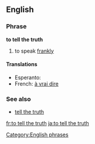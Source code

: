 ==English==

===Phrase===
'''to tell the truth'''

# to speak [[frankly]]

====Translations====
{{trans-top}}
* Esperanto: {{t|eo|verdire}}
* French: [[à vrai dire]]
{{trans-mid}}
{{trans-bottom}}

===See also===
* [[tell the truth]]

[[Category:English phrases]]

[[fr:to tell the truth]]
[[ja:to tell the truth]]